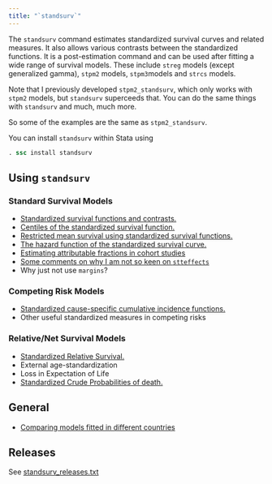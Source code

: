 ```yaml
---
title: "`standsurv`"
---
```


The `standsurv` command estimates standardized survival curves and related measures. It also allows various contrasts between the standardized functions. It is a post-estimation command and can be used after fitting a wide range of survival models. These include `streg` models (except generalized gamma), `stpm2` models, `stpm3`models and `strcs` models. 

Note that I previously developed `stpm2_standsurv`, which only works with `stpm2` models, but `standsurv` superceeds that. You can do the same things with `standsurv` and much, much more.

So some of the examples are the same as `stpm2_standsurv`. 

You can install `standsurv` within Stata using

```stata
. ssc install standsurv 
```

## Using `standsurv`

### Standard Survival Models
- [Standardized survival functions and contrasts.](/software/standsurv/standardized_survival.qmd)
- [Centiles of the standardized survival function.](/software/standsurv/standardized_survival_centiles.qmd)
- [Restricted mean survival using standardized survival functions.](/software/standsurv/standardized_survival_rmst.qmd)
- [The hazard function of the standardized survival curve.](/software/standsurv/standardized_survival_hazard.qmd)
- [Estimating attributable fractions in cohort studies](/software/standsurv/standardized_survival_AF.qmd)
- [Some comments on why I am not so keen on `stteffects`](/software/standsurv/why_not_stteffects/)
- Why just not use `margins`?

### Competing Risk Models
- [Standardized cause-specific cumulative incidence functions.](/software/standsurv/standardized_cif.qmd)
- Other useful standardized measures in competing risks

### Relative/Net Survival Models 
- [Standardized Relative Survival.](/software/standsurv/standardized_relative_survival.qmd)  
- External age-standardization
- Loss in Expectation of Life
- [Standardized Crude Probabilities of death.](/software/standsurv/standardized_crude_probabilities_of_death.qmd) 

## General
- [Comparing models fitted in different countries](/software/standsurv/models_different_countries.qmd)  

## Releases
See [standsurv_releases.txt](/software/standsurv/standsurv_releases.txt)
